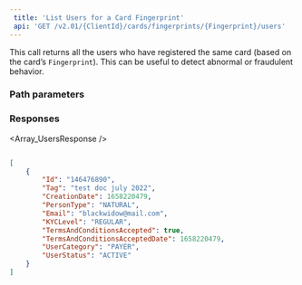 ```yaml
---  
 title: 'List Users for a Card Fingerprint'  
 api: 'GET /v2.01/{ClientId}/cards/fingerprints/{Fingerprint}/users'  
---  
```


  

This call returns all the users who have registered the same card (based on the card’s `Fingerprint`). This can be useful to detect abnormal or fraudulent behavior.  

### Path parameters  

<Fingerprint />  

### Responses  

<AccordionGroup><Accordion title="200 ">  

<Array_UsersResponse /></Accordion></AccordionGroup>  

<ResponseExample>  

```json 200   

[
    {
        "Id": "146476890",
        "Tag": "test doc july 2022",
        "CreationDate": 1658220479,
        "PersonType": "NATURAL",
        "Email": "blackwidow@mail.com",
        "KYCLevel": "REGULAR",
        "TermsAndConditionsAccepted": true,
        "TermsAndConditionsAcceptedDate": 1658220479,
        "UserCategory": "PAYER",
        "UserStatus": "ACTIVE"
    }
]  

 ```  

</ResponseExample>